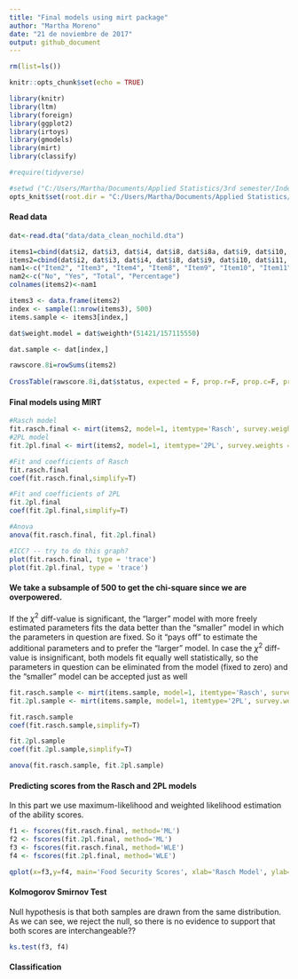 ---
title: "Final models using mirt package"
author: "Martha Moreno"
date: "21 de noviembre de 2017"
output: github_document
---

```{r setup, include=FALSE}
rm(list=ls())

knitr::opts_chunk$set(echo = TRUE)

library(knitr)
library(ltm)
library(foreign)
library(ggplot2)
library(irtoys)
library(gmodels)
library(mirt)
library(classify)

#require(tidyverse)

#setwd ("C:/Users/Martha/Documents/Applied Statistics/3rd semester/Independent Study")
opts_knit$set(root.dir = "C:/Users/Martha/Documents/Applied Statistics/3rd semester/Independent Study")

```

#### Read data

```{r}
dat<-read.dta("data/data_clean_nochild.dta")

items1=cbind(dat$i2, dat$i3, dat$i4, dat$i8, dat$i8a, dat$i9, dat$i10, dat$i11, dat$i12, dat$i12a)
items2=cbind(dat$i2, dat$i3, dat$i4, dat$i8, dat$i9, dat$i10, dat$i11, dat$i12)
nam1<-c("Item2", "Item3", "Item4", "Item8", "Item9", "Item10", "Item11", "Item12")
nam2<-c("No", "Yes", "Total", "Percentage")
colnames(items2)<-nam1

items3 <- data.frame(items2)
index <- sample(1:nrow(items3), 500)
items.sample <- items3[index,]

dat$weight.model = dat$weighth*(51421/157115550)

dat.sample <- dat[index,]


```



```{r}

rawscore.8i=rowSums(items2)
  
CrossTable(rawscore.8i,dat$status, expected = F, prop.r=F, prop.c=F, prop.t=F, prop.chisq=F, chisq = F, fisher=F, mcnemar=F, resid=F, sresid=F, asresid=F)


```

#### Final models using MIRT

```{r}

#Rasch model
fit.rasch.final <- mirt(items2, model=1, itemtype='Rasch', survey.weights = dat$weight.model)
#2PL model
fit.2pl.final <- mirt(items2, model=1, itemtype='2PL', survey.weights = dat$weight.model)

#Fit and coefficients of Rasch 
fit.rasch.final
coef(fit.rasch.final,simplify=T)

#Fit and coefficients of 2PL
fit.2pl.final
coef(fit.2pl.final,simplify=T)

#Anova
anova(fit.rasch.final, fit.2pl.final)  

#ICC? -- try to do this graph?
plot(fit.rasch.final, type = 'trace')
plot(fit.2pl.final, type = 'trace')

```

#### We take a subsample of 500 to get the chi-square since we are overpowered. 

If the $\chi^2$ diff-value is significant, the "larger" model with more freely estimated parameters fits the data better than the "smaller" model in which the parameters in question are fixed. So it "pays off" to estimate the additional parameters and to prefer the "larger" model. In case the $\chi^2$ diff-value is insignificant, both models fit equally well statistically, so the parameters in question can be eliminated from the model (fixed to zero) and the "smaller" model can be accepted just as well

```{r}

fit.rasch.sample <- mirt(items.sample, model=1, itemtype='Rasch', survey.weights = dat.sample$weight.model)
fit.2pl.sample <- mirt(items.sample, model=1, itemtype='2PL', survey.weights = dat.sample$weight.model)

fit.rasch.sample
coef(fit.rasch.sample,simplify=T)

fit.2pl.sample
coef(fit.2pl.sample,simplify=T)

anova(fit.rasch.sample, fit.2pl.sample)  
```

#### Predicting scores from the Rasch and 2PL models

In this part we use maximum-likelihood and weighted likelihood estimation of the ability scores.
```{r}

f1 <- fscores(fit.rasch.final, method='ML')
f2 <- fscores(fit.2pl.final, method='ML')
f3 <- fscores(fit.rasch.final, method='WLE')
f4 <- fscores(fit.2pl.final, method='WLE')

qplot(x=f3,y=f4, main='Food Security Scores', xlab='Rasch Model', ylab='2PL Model')

```

#### Kolmogorov Smirnov Test

Null hypothesis is that both samples are drawn from the same distribution. As we can see, we reject the null, so there is no evidence to support that both scores are interchangeable??

```{r}

ks.test(f3, f4)

```

#### Classification


```{r}



```

